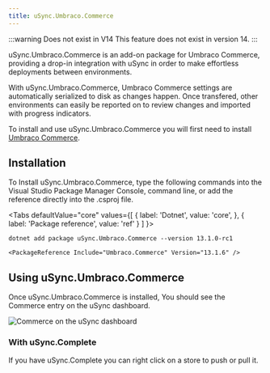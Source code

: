 ```yaml
---
title: uSync.Umbraco.Commerce
---
```


:::warning Does not exist in V14
This feature does not exist in version 14.
:::

uSync.Umbraco.Commerce is an add-on package for Umbraco Commerce, providing a drop-in integration with uSync in order to make effortless deployments between environments.

With uSync.Umbraco.Commerce, Umbraco Commerce settings are automatically serialized to disk as changes happen. Once transfered, other environments can easily be reported on to review changes and imported with progress indicators.

To install and use uSync.Umbraco.Commerce you will first need to install [Umbraco Commerce](https://umbraco.com/products/add-ons/commerce/). 

## Installation

To Install uSync.Umbraco.Commerce, type the following commands into the Visual Studio Package Manager Console, command line, or add the reference directly into the .csproj file.


<Tabs
  defaultValue="core"
  values={[
    { label: 'Dotnet', value: 'core', },
    { label: 'Package reference', value: 'ref' }
  ]
}>

<TabItem value="core">

```cli
dotnet add package uSync.Umbraco.Commerce --version 13.1.0-rc1
```

</TabItem>
<TabItem value="ref">

```cli
<PackageReference Include="Umbraco.Commerce" Version="13.1.6" />
```

</TabItem>
</Tabs>

## Using uSync.Umbraco.Commerce

Once uSync.Umbraco.Commerce is installed, You should see the Commerce entry on the uSync dashboard.


![Commerce on the uSync dashboard](comDash.png)

### With uSync.Complete

If you have uSync.Complete you can right click on a store to push or pull it. 




